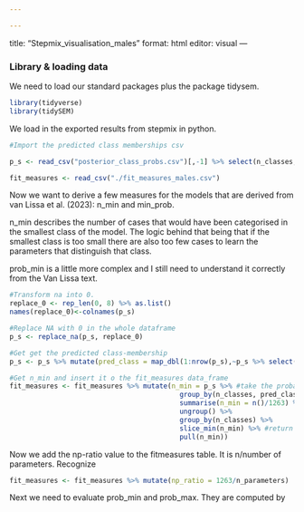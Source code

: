 ```yaml
---

---
```

title: "Stepmix_visualisation_males"
format: html
editor: visual
---

### Library & loading data

We need to load our standard packages plus the package tidysem.

```r
library(tidyverse)
library(tidySEM)
```

We load in the exported results from stepmix in python.

```r
#Import the predicted class memberships csv

p_s <- read_csv("posterior_class_probs.csv")[,-1] %>% select(n_classes, matches("[[:digit:]]"))

fit_measures <- read_csv("./fit_measures_males.csv")


```

Now we want to derive a few measures for the models that are derived from van Lissa et al. (2023): n_min and min_prob.

n_min describes the number of cases that would have been categorised in the smallest class of the model. The logic behind that being that if the smallest class is too small there are also too few cases to learn the parameters that distinguish that class.

prob_min is a little more complex and I still need to understand it correctly from the Van Lissa text.

```r
#Transform na into 0.
replace_0 <- rep_len(0, 8) %>% as.list()
names(replace_0)<-colnames(p_s)

#Replace NA with 0 in the whole dataframe
p_s <- replace_na(p_s, replace_0)

#Get get the predicted class-membership
p_s <- p_s %>% mutate(pred_class = map_dbl(1:nrow(p_s),~p_s %>% select(-n_classes) %>% slice(.x) %>% which.max()))

#Get n_min and insert it o the fit_measures data_frame
fit_measures <- fit_measures %>% mutate(n_min = p_s %>% #take the probabilities frame
                                          group_by(n_classes, pred_class) %>% 
                                          summarise(n_min = n()/1263) %>% #see how big relative to n each class in each model is
                                          ungroup() %>% 
                                          group_by(n_classes) %>% 
                                          slice_min(n_min) %>% #return the size value of the smallest class in each model
                                          pull(n_min))

```

Now we add the np-ratio value to the fitmeasures table. It is n/number of parameters. Recognize

```r
fit_measures <- fit_measures %>% mutate(np_ratio = 1263/n_parameters)
```

Next we need to evaluate prob_min and prob_max. They are computed by

